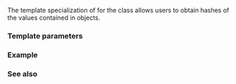 {{cpp/title|hash &lt;small&gt;&lt;std::experimental::optional&gt;&lt;/small&gt;}}
{{cpp/experimental/optional/navbar}}
{{dcl begin}}
{{dcl header|experimental/optional}}
{{dcl|since=libfund_ts|1=
template&lt; class T &gt;
struct hash&lt;std::experimental::optional&lt;T&gt;&gt;;
}}
{{dcl end}}

The template specialization of {{lc|std::hash}} for the {{lc|std::experimental::optional}} class allows users to obtain hashes of the values contained in {{tt|optional}} objects.

===Template parameters===
{{par begin}}
{{par|T|the type of the value contained in {{tt|optional}} object. The specialization {{c|std::hash&lt;T&gt;}} must meet the requirements of class template {{tt|hash}}.}}
{{par end}}

===Example===
{{example
|code=
#include &lt;experimental/optional&gt;
#include &lt;iostream&gt;
#include &lt;string&gt;
#include &lt;unordered_set&gt;
using namespace std::literals;

int main()
{
    // hash&lt;optional&gt; makes it possible to use unordered_set
    std::unordered_set&lt;std::experimental::optional&lt;std::string&gt;&gt; s = {
        "abc"s, std::experimental::nullopt, "def"s
    };

    for (const auto&amp; o : s)
        std::cout &lt;&lt; o.value_or("(null)") &lt;&lt; ' ';
    std::cout &lt;&lt; '\n';
}
|p=true
|output=
def abc (null)
}}

===See also===
{{dsc begin}}
{{dsc inc|cpp/utility/dsc hash}}
{{dsc end}}